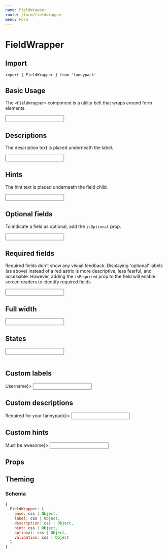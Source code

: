 ```yaml
---
name: FieldWrapper
route: /form/fieldwrapper
menu: Form
---
```



# FieldWrapper

## Import

`import { FieldWrapper } from 'fannypack'`

## Basic Usage

The `<FieldWrapper>` component is a utility belt that wraps around form elements.

<Playground>
  <FieldWrapper a11yId="username" label="Username">
    <Input />
  </FieldWrapper>
</Playground>

## Descriptions

The description text is placed underneath the label.

<Playground>
  <FieldWrapper a11yId="username" label="Username" description="Required for your fannypack">
    <Input />
  </FieldWrapper>
</Playground>

## Hints

The hint text is placed underneath the field child.

<Playground>
  <FieldWrapper a11yId="username" label="Username" hint="Must be awesome">
    <Input />
  </FieldWrapper>
</Playground>

## Optional fields

To indicate a field as optional, add the `isOptional` prop.

<Playground>
  <FieldWrapper a11yId="username" label="Username" isOptional>
    <Input />
  </FieldWrapper>
</Playground>

## Required fields

Required fields don't show any visual feedback. Displaying 'optional' labels (as above) instead of a red astrix is more descriptive, less fearful, and accessible. However, adding the `isRequired` prop to the field will enable screen readers to identify required fields.

<Playground>
  <FieldWrapper a11yId="username" label="Username" isRequired>
    <Input />
  </FieldWrapper>
</Playground>

## Full width

<Playground>
  <FieldWrapper a11yId="username" label="Username" isFullWidth>
    <Input />
  </FieldWrapper>
</Playground>

## States

<Playground>
  <FieldWrapper a11yId="username" label="Username" validationText="This is an invalid name" state="danger">
    <Input defaultValue="Jake" />
  </FieldWrapper>
  <br/>
  <FieldWrapper a11yId="fannypacks" validationText="Please check the box!" state="primary" marginTop="major-3">
    <Checkbox label="Fannypacks are great" />
  </FieldWrapper>
  <br/>
  <FieldWrapper a11yId="accept" label="Do you accept?" validationText="Nice one!" state="success" marginTop="major-3">
    <RadioGroup defaultValue={true} name="accept" options={[{ label: 'Yes', value: true }, { label: 'No', value: false }]} />
  </FieldWrapper>
</Playground>

## Custom labels

<Playground>
  <FieldWrapper a11yId="username" label={<Text color="primary">Username</Text>}>
    <Input />
  </FieldWrapper>
</Playground>

## Custom descriptions

<Playground>
  <FieldWrapper a11yId="username" label="Username" description={<Text color="primary">Required for your fannypack</Text>}>
    <Input />
  </FieldWrapper>
</Playground>

## Custom hints

<Playground>
  <FieldWrapper a11yId="username" label="Username" hint={<Text color="primary">Must be awesome</Text>}>
    <Input />
  </FieldWrapper>
</Playground>

## Props

<PropsTable component={FieldWrapper} />

## Theming

### Schema

```jsx
{
  FieldWrapper: {
    base: css | Object,
    label: css | Object,
    description: css | Object,
    hint: css | Object,
    optional: css | Object,
    validation: css | Object
  }
}
```
